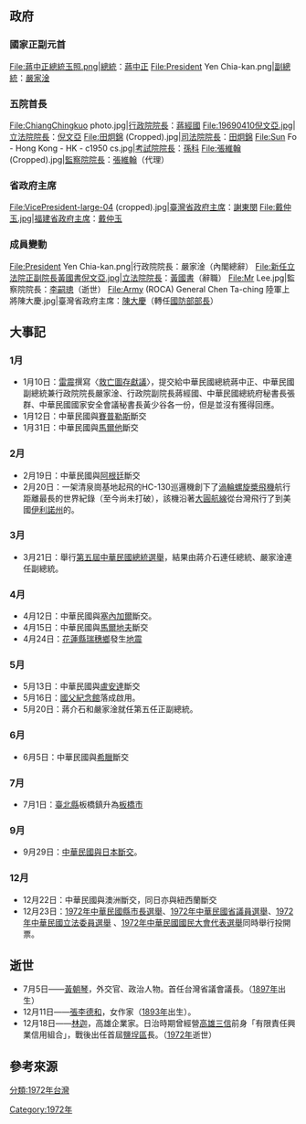 {{noteTA
|G1=地名
}}
{{TaiwanYearTOC|1972}}
{{C21YearInTopic|1972年}}

==政府==
===國家正副元首===
<gallery>
File:蔣中正總統玉照.png|[[中華民國總統|總統]]：[[蔣中正|蔣中正]]
File:President Yen Chia-kan.png|[[中華民國副總統|副總統]]：[[嚴家淦|嚴家淦]]
</gallery>

===五院首長===
<gallery>
File:ChiangChingkuo photo.jpg|[[行政院院長|行政院院長]]：[[蔣經國|蔣經國]]
File:19690410倪文亞.jpg|[[立法院院長|立法院院長]]：[[倪文亞|倪文亞]]
File:田炯錦 (Cropped).jpg|[[司法院院長|司法院院長]]：[[田炯錦|田炯錦]]
File:Sun Fo - Hong Kong - HK - c1950 cs.jpg|[[考試院院長|考試院院長]]：[[孫科|孫科]]
File:張維翰 (Cropped).jpg|[[監察院院長|監察院院長]]：[[張維翰|張維翰]]（代理）
</gallery>

===省政府主席===
<gallery>
File:VicePresident-large-04 (cropped).jpg|[[臺灣省政府主席|臺灣省政府主席]]：[[謝東閔_(台灣)|謝東閔]]
File:戴仲玉.jpg|[[福建省政府主席|福建省政府主席]]：[[戴仲玉|戴仲玉]]
</gallery>

===成員變動===
<gallery>
File:President Yen Chia-kan.png|行政院院長：嚴家淦（內閣總辭）
File:新任立法院正副院長黃國書倪文亞.jpg|立法院院長：[[黃國書_(1905年)|黃國書]]（辭職）
File:Mr Lee.jpg|監察院院長：[[李嗣璁|李嗣璁]]（逝世）
File:Army (ROCA) General Chen Ta-ching 陸軍上將陳大慶.jpg|臺灣省政府主席：[[陳大慶|陳大慶]]（轉任[[中華民國國防部部長|國防部部長]]）
</gallery>

==大事記==
===1月===
*1月10日：[[雷震_(中華民國)|雷震]]撰寫〈[[救亡圖存獻議|救亡圖存獻議]]〉，提交給中華民國總統蔣中正、中華民國副總統兼行政院院長嚴家淦、行政院副院長蔣經國、中華民國總統府秘書長張群、中華民國國家安全會議秘書長黃少谷各一份，但是並沒有獲得回應。
*1月12日：中華民國與[[賽普勒斯|賽普勒斯]]斷交
*1月31日：中華民國與[[馬爾他|馬爾他]]斷交

===2月===
*2月19日：中華民國與[[阿根廷|阿根廷]]斷交
*2月20日：一架清泉崗基地起飛的HC-130巡邏機創下了[[渦輪螺旋槳發動機|渦輪螺旋槳飛機]]航行距離最長的世界紀錄（至今尚未打破），該機沿著[[大圓航線|大圓航線]]從台灣飛行了{{convert|8732.09|mi|km}}到美國[[伊利諾州|伊利諾州]]的{{Link-en|史考特空軍基地|Scott AFB}}。

===3月===
*3月21日：舉行[[1972年中華民國總統選舉|第五屆中華民國總統選舉]]，結果由蔣介石連任總統、嚴家淦連任副總統。

===4月===
*4月12日：中華民國與[[塞內加爾|塞內加爾]]斷交。
*4月15日：中華民國與[[馬爾地夫|馬爾地夫]]斷交
*4月24日：[[花蓮縣|花蓮縣]][[瑞穗鄉|瑞穗鄉]]發生[[1972年瑞穗地震|地震]]

===5月===
*5月13日：中華民國與[[盧安達|盧安達]]斷交
*5月16日：[[國父紀念館|國父紀念館]]落成啟用。
*5月20日：蔣介石和嚴家淦就任第五任正副總統。

===6月===
*6月5日：中華民國與[[希臘軍政府|希臘]]斷交

=== 7月 ===
*7月1日：[[臺北縣_(1945年－2010年)|臺北縣]]板橋鎮升為[[板橋區_(台灣)|板橋市]]{{r|省志建置沿革|page=486}}

===9月===
*9月29日：[[中日共同聲明|中華民國與日本斷交]]。

===12月===
*12月22日：中華民國與澳洲斷交，同日亦與紐西蘭斷交
*12月23日：[[1972年中華民國縣市長選舉|1972年中華民國縣市長選舉]]、[[1972年中華民國省議員選舉|1972年中華民國省議員選舉]]、[[1972年中華民國立法委員選舉|1972年中華民國立法委員選舉]] 、[[1972年中華民國國民大會代表選舉|1972年中華民國國民大會代表選舉]]同時舉行投開票。

==逝世==
* 7月5日——[[黃朝琴|黃朝琴]]，外交官、政治人物。首任台灣省議會議長。（[[1897年臺灣|1897年]]出生）
* 12月11日——[[張李德和|張李德和]]，女作家（[[1893年臺灣|1893年]]出生）。
* 12月18日——[[林迦|林迦]]，高雄企業家。日治時期曾經營[[高雄三信|高雄三信]]前身「有限責任興業信用組合」，戰後出任首屆[[鹽埕區|鹽埕區]]長。（[[1972年臺灣|1972年]]逝世）

== 參考來源 ==
{{reflist|refs=
<ref name="省志建置沿革">{{cite book|author=劉寧顏（總纂）、王世慶 |title=《[[重修臺灣省通志|重修臺灣省通志]]》卷七·政治志（建置沿革篇）|publisher=[[臺灣省文獻委員會|臺灣省文獻委員會]] |date=1991-06-30  }}</ref>
}}

{{各年台灣}}
[[Category:1972年|Category:1972年]]
[[分類:1972年台灣|分類:1972年台灣]]